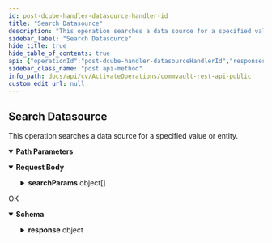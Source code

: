 ```yaml
---
id: post-dcube-handler-datasource-handler-id
title: "Search Datasource"
description: "This operation searches a data source for a specified value or entity."
sidebar_label: "Search Datasource"
hide_title: true
hide_table_of_contents: true
api: {"operationId":"post-dcube-handler-datasourceHandlerId","responses":{"200":{"description":"OK","content":{"application/json":{"schema":{"type":"object","properties":{"response":{"type":"object","properties":{"numFound":{"type":"integer"},"start":{"type":"integer"},"docs":{"type":"array","items":{"type":"object","properties":{"content":{"type":"array","items":{"type":"string"}},"ErrorCode":{"type":"array","items":{"type":"integer"}},"entity_ssn":{"type":"array","items":{"type":"string"}},"entities_extracted":{"type":"array","items":{"type":"string"}},"Size":{"type":"integer"},"AccessTime":{"type":"string"},"NotQualifiedForArchiving":{"type":"array","items":{"type":"integer"}},"ClientId":{"type":"integer"},"DocumentType":{"type":"integer"},"FolderName":{"type":"string"},"cistate":{"type":"integer"},"CreatedTime":{"type":"string"},"Url":{"type":"string"},"IsStub":{"type":"boolean"},"OwnerSID":{"type":"string"},"cvturboguid":{"type":"string"},"contentid":{"type":"string"},"err":{"type":"string"},"CollectId":{"type":"integer"},"ApplicationId":{"type":"integer"},"FileContentHash":{"type":"string"},"FileName":{"type":"string"},"JobId":{"type":"integer"},"SizeOnDisk":{"type":"integer"},"CollectOffset":{"type":"integer"},"count_entity_total_entities_extracted":{"type":"integer"},"count_entity_total_ssn":{"type":"integer"},"count_entity_high_sensitive":{"type":"integer"},"count_entity_unique_ssn":{"type":"integer"},"count_entity_total_sensitive_score":{"type":"integer"},"ModifiedTime":{"type":"string"},"data_source_type":{"type":"string"},"data_source_name":{"type":"string"},"SourceName":{"type":"string"},"data_source":{"type":"string"},"SourceId":{"type":"string"},"IsFile":{"type":"integer"},"IsFolder":{"type":"integer"},"slevel_Url_0":{"type":"string"},"slevel_Url_1":{"type":"string"},"slevel_Url_2":{"type":"string"},"slevel_Url_3":{"type":"string"},"slevel_Url_4":{"type":"string"},"slevel_Url_5":{"type":"string"},"AllowWriteSID":{"type":"array","items":{"type":"string"}},"AllowWriteUsername":{"type":"array","items":{"type":"string"}},"AllowFullControlSID":{"type":"array","items":{"type":"string"}},"AllowListSID":{"type":"array","items":{"type":"string"}},"AllowListUsername":{"type":"array","items":{"type":"string"}},"AllowModifySID":{"type":"array","items":{"type":"string"}},"AllowModifyUsername":{"type":"array","items":{"type":"string"}},"AllowExecuteSID":{"type":"array","items":{"type":"string"}},"AllowFullControlUsername":{"type":"array","items":{"type":"string"}},"AllowExecuteUsername":{"type":"array","items":{"type":"string"}},"IsProtected":{"type":"boolean"},"IsEncrypted":{"type":"boolean"},"timestamp":{"type":"string"},"ExpiryDate":{"type":"string"},"_version_":{"type":"integer"},"OwnerName":{"type":"string"},"Err":{"type":"string"},"Url_sort":{"type":"string"},"ShareName":{"type":"string"},"FileNameModifiedTimeSizeHash":{"type":"string"},"Source":{"type":"string"},"ShareName_sort":{"type":"string"},"ModifiedTimeAsStr":{"type":"string"},"CVTurboGUID":{"type":"string"},"FileExtension":{"type":"string"},"ChangeTimeAsInt":{"type":"integer"},"FolderName_sort":{"type":"string"},"OwnerName_sort":{"type":"string"},"CAState":{"type":"integer"},"FileExtension_sort":{"type":"string"},"ModifiedTimeAsStr_sort":{"type":"string"},"FileNameModifiedTimeHash":{"type":"string"},"FileName_sort":{"type":"string"},"isCAResult":{"type":"boolean"},"Source_sort":{"type":"string"}}}}}}},"x-examples":{"Example 1":{"response":{"numFound":1,"start":0,"docs":[{"content":[" 111-11-1111 \r\n",""],"ErrorCode":[10000,10000],"entity_ssn":["111-11-1111"],"entities_extracted":["ssn"],"Size":11,"AccessTime":"2019-06-27T21:09:11Z","NotQualifiedForArchiving":[0],"ClientId":2,"DocumentType":1,"FolderName":"C:/Users/administrator.DM2/Desktop/TestData/","cistate":1,"CreatedTime":"2019-06-27T21:09:11Z","Url":"C:/Users/administrator.DM2/Desktop/TestData/TestData.txt","IsStub":false,"OwnerSID":"S-1-5-32-544","cvturboguid":"5696e06203a0760614574f7918cafb16","contentid":"443b06748f13fe2485799745ec397a9b","err":"","CollectId":1,"ApplicationId":312,"FileContentHash":"263FC62E97C9F80F6A2EA28DA6C3F7A76E35B06654BE0DE8D50191E3363B4E04BDD931674190512AF4A8C1F6FA146A1063A462CB8DAF50F139C2B1D82E0944DA","FileName":"TestData.txt","JobId":3524,"SizeOnDisk":11,"CollectOffset":723,"count_entity_total_entities_extracted":1,"count_entity_total_ssn":1,"count_entity_high_sensitive":1,"count_entity_unique_ssn":1,"count_entity_total_sensitive_score":5,"ModifiedTime":"2019-06-27T21:09:05Z","data_source_type":"file","data_source_name":"dm2perf2_P67_1561644796","SourceName":"dm2perf2_P67_1561644796","data_source":"119","SourceId":"119","IsFile":1,"IsFolder":0,"slevel_Url_0":"C:","slevel_Url_1":"Users","slevel_Url_2":"administrator.DM2","slevel_Url_3":"Desktop","slevel_Url_4":"TestData","slevel_Url_5":"TestData.txt","AllowWriteSID":["S-1-5-18","S-1-5-21-2286149078-2943482967-2842842626-500","S-1-5-32-544"],"AllowWriteUsername":["NT AUTHORITY/SYSTEM","DM2/administrator","BUILTIN/Administrators"],"AllowFullControlSID":["S-1-5-18","S-1-5-21-2286149078-2943482967-2842842626-500","S-1-5-32-544"],"AllowListSID":["S-1-5-18","S-1-5-21-2286149078-2943482967-2842842626-500","S-1-5-32-544"],"AllowListUsername":["NT AUTHORITY/SYSTEM","DM2/administrator","BUILTIN/Administrators"],"AllowModifySID":["S-1-5-18","S-1-5-21-2286149078-2943482967-2842842626-500","S-1-5-32-544"],"AllowModifyUsername":["NT AUTHORITY/SYSTEM","DM2/administrator","BUILTIN/Administrators"],"AllowExecuteSID":["S-1-5-18","S-1-5-21-2286149078-2943482967-2842842626-500","S-1-5-32-544"],"AllowFullControlUsername":["NT AUTHORITY/SYSTEM","DM2/administrator","BUILTIN/Administrators"],"AllowExecuteUsername":["NT AUTHORITY/SYSTEM","DM2/administrator","BUILTIN/Administrators"],"IsProtected":false,"IsEncrypted":false,"timestamp":"2019-06-28T17:37:13.063Z","ExpiryDate":"2024-06-28T15:15:05Z","_version_":1637608455340556300,"OwnerName":"BUILTIN/Administrators","Err":"","Url_sort":"c:/users/administrator.dm2/desktop/testdata/testdata.txt","ShareName":"","FileNameModifiedTimeSizeHash":"42660D3B053B8DB7AC6D21EB3CDA9CE7","Source":"dm2perf2","ShareName_sort":"","ModifiedTimeAsStr":"1561669745","CVTurboGUID":"5696e06203a0760614574f7918cafb16","FileExtension":"txt","ChangeTimeAsInt":1561669751,"FolderName_sort":"c:/users/administrator.dm2/desktop/testdata/","OwnerName_sort":"builtin/administrators","CAState":1,"FileExtension_sort":"txt","ModifiedTimeAsStr_sort":"1561669745","FileNameModifiedTimeHash":"072CB82704E8FB95D6F322F48992F6EB","FileName_sort":"testdata.txt","isCAResult":true,"Source_sort":"dm2perf2"}]}}}}}}}},"description":"This operation searches a data source for a specified value or entity.\n","requestBody":{"content":{"application/json":{"schema":{"type":"object","properties":{"searchParams":{"type":"array","items":{"type":"object","properties":{"key":{"type":"string"},"value":{"type":"string"}}}}},"x-examples":{"Example 1":{"searchParams":[{"key":"q","value":"(entity_ssn:111-11-1111)"}]}}},"examples":{"Search Datasource":{"value":{"searchParams":[{"key":"q","value":"(entity_ssn:111-11-1111)"}]}}}}}},"tags":["Apps"],"parameters":[{"schema":{"type":"string"},"name":"datasourceHandlerId","in":"path","required":true}],"method":"post","path":"/dcube/handler/{datasourceHandlerId}","servers":[{"url":"http://{hostname}/webconsole/api","variables":{"hostname":{"default":"localhost","description":"Webconsole"}}}],"jsonRequestBodyExample":{"searchParams":[{"key":"string","value":"string"}]},"info":{"title":"Commvault Rest API - Public","contact":{},"version":"1.0","description":"## Welcome\n\nWelcome to Commvault's Rest APIs. You can explore our APIs in [Postman](https://getpostman.com) using the predefined requests we created\n\nThe current version of this documentation is **Commvault Platform Release 2022E**.\n\nYou can access LTS documentation here:\n\n[Feature Release 11.20](https://documenter.getpostman.com/view/2046098/UVR7KoPJ)\n\n[Feature Release 11.24](https://documenter.getpostman.com/view/2046098/UVR7KoPL)\n\nFor more V2 and Latest APIs, please visit your API Explorer page.  \n[*More Details*](http://documentation.commvault.com/commvault/v11/article?p=107350_1.htm)\n\n"},"postman":{"name":"Search Datasource","description":{"content":"This operation searches a data source for a specified value or entity.\n","type":"text/plain"},"url":{"path":["dcube","handler",":datasourceHandlerId"],"host":["{{baseUrl}}"],"query":[],"variable":[{"disabled":false,"description":{"content":"(Required) ","type":"text/plain"},"type":"any","value":"","key":"datasourceHandlerId"}]},"header":[{"key":"Content-Type","value":"application/json"},{"key":"Accept","value":"application/json"}],"method":"POST","body":{"mode":"raw","raw":"\"\"","options":{"raw":{"language":"json"}}}}}
sidebar_class_name: "post api-method"
info_path: docs/api/cv/ActivateOperations/commvault-rest-api-public
custom_edit_url: null
---
```



## Search Datasource



This operation searches a data source for a specified value or entity.


<details style={{"marginBottom":"1rem"}} data-collapsed={false} open={true}><summary style={{}}><strong>Path Parameters</strong></summary><div><ul><ParamsItem className={"paramsItem"} param={{"schema":{"type":"string"},"name":"datasourceHandlerId","in":"path","required":true}}></ParamsItem></ul></div></details><MimeTabs><TabItem label={"application/json"} value={"application/json-schema"}><details style={{}} data-collapsed={false} open={true}><summary style={{"textAlign":"left"}}><strong>Request Body</strong></summary><div style={{"textAlign":"left","marginLeft":"1rem"}}></div><ul style={{"marginLeft":"1rem"}}><SchemaItem collapsible={true} className={"schemaItem"}><details style={{}}><summary style={{}}><strong>searchParams</strong><span style={{"opacity":"0.6"}}> object[]</span></summary><div style={{"marginLeft":"1rem"}}><SchemaItem collapsible={false} name={"key"} required={false} deprecated={undefined} schemaDescription={undefined} schemaName={"string"} qualifierMessage={undefined} defaultValue={undefined}></SchemaItem><SchemaItem collapsible={false} name={"value"} required={false} deprecated={undefined} schemaDescription={undefined} schemaName={"string"} qualifierMessage={undefined} defaultValue={undefined}></SchemaItem></div></details></SchemaItem></ul></details></TabItem></MimeTabs><div><ApiTabs><TabItem label={"200"} value={"200"}><div>

OK

</div><div><MimeTabs schemaType={"response"}><TabItem label={"application/json"} value={"application/json"}><SchemaTabs><TabItem label={"Schema"} value={"Schema"}><details style={{}} data-collapsed={false} open={true}><summary style={{"textAlign":"left"}}><strong>Schema</strong></summary><div style={{"textAlign":"left","marginLeft":"1rem"}}></div><ul style={{"marginLeft":"1rem"}}><SchemaItem collapsible={true} className={"schemaItem"}><details style={{}}><summary style={{}}><strong>response</strong><span style={{"opacity":"0.6"}}> object</span></summary><div style={{"marginLeft":"1rem"}}><SchemaItem collapsible={false} name={"numFound"} required={false} deprecated={undefined} schemaDescription={undefined} schemaName={"integer"} qualifierMessage={undefined} defaultValue={undefined}></SchemaItem><SchemaItem collapsible={false} name={"start"} required={false} deprecated={undefined} schemaDescription={undefined} schemaName={"integer"} qualifierMessage={undefined} defaultValue={undefined}></SchemaItem><SchemaItem collapsible={true} className={"schemaItem"}><details style={{}}><summary style={{}}><strong>docs</strong><span style={{"opacity":"0.6"}}> object[]</span></summary><div style={{"marginLeft":"1rem"}}><SchemaItem collapsible={false} name={"content"} required={false} deprecated={undefined} schemaDescription={undefined} schemaName={"string[]"} qualifierMessage={undefined} defaultValue={undefined}></SchemaItem><SchemaItem collapsible={false} name={"ErrorCode"} required={false} deprecated={undefined} schemaDescription={undefined} schemaName={"integer[]"} qualifierMessage={undefined} defaultValue={undefined}></SchemaItem><SchemaItem collapsible={false} name={"entity_ssn"} required={false} deprecated={undefined} schemaDescription={undefined} schemaName={"string[]"} qualifierMessage={undefined} defaultValue={undefined}></SchemaItem><SchemaItem collapsible={false} name={"entities_extracted"} required={false} deprecated={undefined} schemaDescription={undefined} schemaName={"string[]"} qualifierMessage={undefined} defaultValue={undefined}></SchemaItem><SchemaItem collapsible={false} name={"Size"} required={false} deprecated={undefined} schemaDescription={undefined} schemaName={"integer"} qualifierMessage={undefined} defaultValue={undefined}></SchemaItem><SchemaItem collapsible={false} name={"AccessTime"} required={false} deprecated={undefined} schemaDescription={undefined} schemaName={"string"} qualifierMessage={undefined} defaultValue={undefined}></SchemaItem><SchemaItem collapsible={false} name={"NotQualifiedForArchiving"} required={false} deprecated={undefined} schemaDescription={undefined} schemaName={"integer[]"} qualifierMessage={undefined} defaultValue={undefined}></SchemaItem><SchemaItem collapsible={false} name={"ClientId"} required={false} deprecated={undefined} schemaDescription={undefined} schemaName={"integer"} qualifierMessage={undefined} defaultValue={undefined}></SchemaItem><SchemaItem collapsible={false} name={"DocumentType"} required={false} deprecated={undefined} schemaDescription={undefined} schemaName={"integer"} qualifierMessage={undefined} defaultValue={undefined}></SchemaItem><SchemaItem collapsible={false} name={"FolderName"} required={false} deprecated={undefined} schemaDescription={undefined} schemaName={"string"} qualifierMessage={undefined} defaultValue={undefined}></SchemaItem><SchemaItem collapsible={false} name={"cistate"} required={false} deprecated={undefined} schemaDescription={undefined} schemaName={"integer"} qualifierMessage={undefined} defaultValue={undefined}></SchemaItem><SchemaItem collapsible={false} name={"CreatedTime"} required={false} deprecated={undefined} schemaDescription={undefined} schemaName={"string"} qualifierMessage={undefined} defaultValue={undefined}></SchemaItem><SchemaItem collapsible={false} name={"Url"} required={false} deprecated={undefined} schemaDescription={undefined} schemaName={"string"} qualifierMessage={undefined} defaultValue={undefined}></SchemaItem><SchemaItem collapsible={false} name={"IsStub"} required={false} deprecated={undefined} schemaDescription={undefined} schemaName={"boolean"} qualifierMessage={undefined} defaultValue={undefined}></SchemaItem><SchemaItem collapsible={false} name={"OwnerSID"} required={false} deprecated={undefined} schemaDescription={undefined} schemaName={"string"} qualifierMessage={undefined} defaultValue={undefined}></SchemaItem><SchemaItem collapsible={false} name={"cvturboguid"} required={false} deprecated={undefined} schemaDescription={undefined} schemaName={"string"} qualifierMessage={undefined} defaultValue={undefined}></SchemaItem><SchemaItem collapsible={false} name={"contentid"} required={false} deprecated={undefined} schemaDescription={undefined} schemaName={"string"} qualifierMessage={undefined} defaultValue={undefined}></SchemaItem><SchemaItem collapsible={false} name={"err"} required={false} deprecated={undefined} schemaDescription={undefined} schemaName={"string"} qualifierMessage={undefined} defaultValue={undefined}></SchemaItem><SchemaItem collapsible={false} name={"CollectId"} required={false} deprecated={undefined} schemaDescription={undefined} schemaName={"integer"} qualifierMessage={undefined} defaultValue={undefined}></SchemaItem><SchemaItem collapsible={false} name={"ApplicationId"} required={false} deprecated={undefined} schemaDescription={undefined} schemaName={"integer"} qualifierMessage={undefined} defaultValue={undefined}></SchemaItem><SchemaItem collapsible={false} name={"FileContentHash"} required={false} deprecated={undefined} schemaDescription={undefined} schemaName={"string"} qualifierMessage={undefined} defaultValue={undefined}></SchemaItem><SchemaItem collapsible={false} name={"FileName"} required={false} deprecated={undefined} schemaDescription={undefined} schemaName={"string"} qualifierMessage={undefined} defaultValue={undefined}></SchemaItem><SchemaItem collapsible={false} name={"JobId"} required={false} deprecated={undefined} schemaDescription={undefined} schemaName={"integer"} qualifierMessage={undefined} defaultValue={undefined}></SchemaItem><SchemaItem collapsible={false} name={"SizeOnDisk"} required={false} deprecated={undefined} schemaDescription={undefined} schemaName={"integer"} qualifierMessage={undefined} defaultValue={undefined}></SchemaItem><SchemaItem collapsible={false} name={"CollectOffset"} required={false} deprecated={undefined} schemaDescription={undefined} schemaName={"integer"} qualifierMessage={undefined} defaultValue={undefined}></SchemaItem><SchemaItem collapsible={false} name={"count_entity_total_entities_extracted"} required={false} deprecated={undefined} schemaDescription={undefined} schemaName={"integer"} qualifierMessage={undefined} defaultValue={undefined}></SchemaItem><SchemaItem collapsible={false} name={"count_entity_total_ssn"} required={false} deprecated={undefined} schemaDescription={undefined} schemaName={"integer"} qualifierMessage={undefined} defaultValue={undefined}></SchemaItem><SchemaItem collapsible={false} name={"count_entity_high_sensitive"} required={false} deprecated={undefined} schemaDescription={undefined} schemaName={"integer"} qualifierMessage={undefined} defaultValue={undefined}></SchemaItem><SchemaItem collapsible={false} name={"count_entity_unique_ssn"} required={false} deprecated={undefined} schemaDescription={undefined} schemaName={"integer"} qualifierMessage={undefined} defaultValue={undefined}></SchemaItem><SchemaItem collapsible={false} name={"count_entity_total_sensitive_score"} required={false} deprecated={undefined} schemaDescription={undefined} schemaName={"integer"} qualifierMessage={undefined} defaultValue={undefined}></SchemaItem><SchemaItem collapsible={false} name={"ModifiedTime"} required={false} deprecated={undefined} schemaDescription={undefined} schemaName={"string"} qualifierMessage={undefined} defaultValue={undefined}></SchemaItem><SchemaItem collapsible={false} name={"data_source_type"} required={false} deprecated={undefined} schemaDescription={undefined} schemaName={"string"} qualifierMessage={undefined} defaultValue={undefined}></SchemaItem><SchemaItem collapsible={false} name={"data_source_name"} required={false} deprecated={undefined} schemaDescription={undefined} schemaName={"string"} qualifierMessage={undefined} defaultValue={undefined}></SchemaItem><SchemaItem collapsible={false} name={"SourceName"} required={false} deprecated={undefined} schemaDescription={undefined} schemaName={"string"} qualifierMessage={undefined} defaultValue={undefined}></SchemaItem><SchemaItem collapsible={false} name={"data_source"} required={false} deprecated={undefined} schemaDescription={undefined} schemaName={"string"} qualifierMessage={undefined} defaultValue={undefined}></SchemaItem><SchemaItem collapsible={false} name={"SourceId"} required={false} deprecated={undefined} schemaDescription={undefined} schemaName={"string"} qualifierMessage={undefined} defaultValue={undefined}></SchemaItem><SchemaItem collapsible={false} name={"IsFile"} required={false} deprecated={undefined} schemaDescription={undefined} schemaName={"integer"} qualifierMessage={undefined} defaultValue={undefined}></SchemaItem><SchemaItem collapsible={false} name={"IsFolder"} required={false} deprecated={undefined} schemaDescription={undefined} schemaName={"integer"} qualifierMessage={undefined} defaultValue={undefined}></SchemaItem><SchemaItem collapsible={false} name={"slevel_Url_0"} required={false} deprecated={undefined} schemaDescription={undefined} schemaName={"string"} qualifierMessage={undefined} defaultValue={undefined}></SchemaItem><SchemaItem collapsible={false} name={"slevel_Url_1"} required={false} deprecated={undefined} schemaDescription={undefined} schemaName={"string"} qualifierMessage={undefined} defaultValue={undefined}></SchemaItem><SchemaItem collapsible={false} name={"slevel_Url_2"} required={false} deprecated={undefined} schemaDescription={undefined} schemaName={"string"} qualifierMessage={undefined} defaultValue={undefined}></SchemaItem><SchemaItem collapsible={false} name={"slevel_Url_3"} required={false} deprecated={undefined} schemaDescription={undefined} schemaName={"string"} qualifierMessage={undefined} defaultValue={undefined}></SchemaItem><SchemaItem collapsible={false} name={"slevel_Url_4"} required={false} deprecated={undefined} schemaDescription={undefined} schemaName={"string"} qualifierMessage={undefined} defaultValue={undefined}></SchemaItem><SchemaItem collapsible={false} name={"slevel_Url_5"} required={false} deprecated={undefined} schemaDescription={undefined} schemaName={"string"} qualifierMessage={undefined} defaultValue={undefined}></SchemaItem><SchemaItem collapsible={false} name={"AllowWriteSID"} required={false} deprecated={undefined} schemaDescription={undefined} schemaName={"string[]"} qualifierMessage={undefined} defaultValue={undefined}></SchemaItem><SchemaItem collapsible={false} name={"AllowWriteUsername"} required={false} deprecated={undefined} schemaDescription={undefined} schemaName={"string[]"} qualifierMessage={undefined} defaultValue={undefined}></SchemaItem><SchemaItem collapsible={false} name={"AllowFullControlSID"} required={false} deprecated={undefined} schemaDescription={undefined} schemaName={"string[]"} qualifierMessage={undefined} defaultValue={undefined}></SchemaItem><SchemaItem collapsible={false} name={"AllowListSID"} required={false} deprecated={undefined} schemaDescription={undefined} schemaName={"string[]"} qualifierMessage={undefined} defaultValue={undefined}></SchemaItem><SchemaItem collapsible={false} name={"AllowListUsername"} required={false} deprecated={undefined} schemaDescription={undefined} schemaName={"string[]"} qualifierMessage={undefined} defaultValue={undefined}></SchemaItem><SchemaItem collapsible={false} name={"AllowModifySID"} required={false} deprecated={undefined} schemaDescription={undefined} schemaName={"string[]"} qualifierMessage={undefined} defaultValue={undefined}></SchemaItem><SchemaItem collapsible={false} name={"AllowModifyUsername"} required={false} deprecated={undefined} schemaDescription={undefined} schemaName={"string[]"} qualifierMessage={undefined} defaultValue={undefined}></SchemaItem><SchemaItem collapsible={false} name={"AllowExecuteSID"} required={false} deprecated={undefined} schemaDescription={undefined} schemaName={"string[]"} qualifierMessage={undefined} defaultValue={undefined}></SchemaItem><SchemaItem collapsible={false} name={"AllowFullControlUsername"} required={false} deprecated={undefined} schemaDescription={undefined} schemaName={"string[]"} qualifierMessage={undefined} defaultValue={undefined}></SchemaItem><SchemaItem collapsible={false} name={"AllowExecuteUsername"} required={false} deprecated={undefined} schemaDescription={undefined} schemaName={"string[]"} qualifierMessage={undefined} defaultValue={undefined}></SchemaItem><SchemaItem collapsible={false} name={"IsProtected"} required={false} deprecated={undefined} schemaDescription={undefined} schemaName={"boolean"} qualifierMessage={undefined} defaultValue={undefined}></SchemaItem><SchemaItem collapsible={false} name={"IsEncrypted"} required={false} deprecated={undefined} schemaDescription={undefined} schemaName={"boolean"} qualifierMessage={undefined} defaultValue={undefined}></SchemaItem><SchemaItem collapsible={false} name={"timestamp"} required={false} deprecated={undefined} schemaDescription={undefined} schemaName={"string"} qualifierMessage={undefined} defaultValue={undefined}></SchemaItem><SchemaItem collapsible={false} name={"ExpiryDate"} required={false} deprecated={undefined} schemaDescription={undefined} schemaName={"string"} qualifierMessage={undefined} defaultValue={undefined}></SchemaItem><SchemaItem collapsible={false} name={"_version_"} required={false} deprecated={undefined} schemaDescription={undefined} schemaName={"integer"} qualifierMessage={undefined} defaultValue={undefined}></SchemaItem><SchemaItem collapsible={false} name={"OwnerName"} required={false} deprecated={undefined} schemaDescription={undefined} schemaName={"string"} qualifierMessage={undefined} defaultValue={undefined}></SchemaItem><SchemaItem collapsible={false} name={"Err"} required={false} deprecated={undefined} schemaDescription={undefined} schemaName={"string"} qualifierMessage={undefined} defaultValue={undefined}></SchemaItem><SchemaItem collapsible={false} name={"Url_sort"} required={false} deprecated={undefined} schemaDescription={undefined} schemaName={"string"} qualifierMessage={undefined} defaultValue={undefined}></SchemaItem><SchemaItem collapsible={false} name={"ShareName"} required={false} deprecated={undefined} schemaDescription={undefined} schemaName={"string"} qualifierMessage={undefined} defaultValue={undefined}></SchemaItem><SchemaItem collapsible={false} name={"FileNameModifiedTimeSizeHash"} required={false} deprecated={undefined} schemaDescription={undefined} schemaName={"string"} qualifierMessage={undefined} defaultValue={undefined}></SchemaItem><SchemaItem collapsible={false} name={"Source"} required={false} deprecated={undefined} schemaDescription={undefined} schemaName={"string"} qualifierMessage={undefined} defaultValue={undefined}></SchemaItem><SchemaItem collapsible={false} name={"ShareName_sort"} required={false} deprecated={undefined} schemaDescription={undefined} schemaName={"string"} qualifierMessage={undefined} defaultValue={undefined}></SchemaItem><SchemaItem collapsible={false} name={"ModifiedTimeAsStr"} required={false} deprecated={undefined} schemaDescription={undefined} schemaName={"string"} qualifierMessage={undefined} defaultValue={undefined}></SchemaItem><SchemaItem collapsible={false} name={"CVTurboGUID"} required={false} deprecated={undefined} schemaDescription={undefined} schemaName={"string"} qualifierMessage={undefined} defaultValue={undefined}></SchemaItem><SchemaItem collapsible={false} name={"FileExtension"} required={false} deprecated={undefined} schemaDescription={undefined} schemaName={"string"} qualifierMessage={undefined} defaultValue={undefined}></SchemaItem><SchemaItem collapsible={false} name={"ChangeTimeAsInt"} required={false} deprecated={undefined} schemaDescription={undefined} schemaName={"integer"} qualifierMessage={undefined} defaultValue={undefined}></SchemaItem><SchemaItem collapsible={false} name={"FolderName_sort"} required={false} deprecated={undefined} schemaDescription={undefined} schemaName={"string"} qualifierMessage={undefined} defaultValue={undefined}></SchemaItem><SchemaItem collapsible={false} name={"OwnerName_sort"} required={false} deprecated={undefined} schemaDescription={undefined} schemaName={"string"} qualifierMessage={undefined} defaultValue={undefined}></SchemaItem><SchemaItem collapsible={false} name={"CAState"} required={false} deprecated={undefined} schemaDescription={undefined} schemaName={"integer"} qualifierMessage={undefined} defaultValue={undefined}></SchemaItem><SchemaItem collapsible={false} name={"FileExtension_sort"} required={false} deprecated={undefined} schemaDescription={undefined} schemaName={"string"} qualifierMessage={undefined} defaultValue={undefined}></SchemaItem><SchemaItem collapsible={false} name={"ModifiedTimeAsStr_sort"} required={false} deprecated={undefined} schemaDescription={undefined} schemaName={"string"} qualifierMessage={undefined} defaultValue={undefined}></SchemaItem><SchemaItem collapsible={false} name={"FileNameModifiedTimeHash"} required={false} deprecated={undefined} schemaDescription={undefined} schemaName={"string"} qualifierMessage={undefined} defaultValue={undefined}></SchemaItem><SchemaItem collapsible={false} name={"FileName_sort"} required={false} deprecated={undefined} schemaDescription={undefined} schemaName={"string"} qualifierMessage={undefined} defaultValue={undefined}></SchemaItem><SchemaItem collapsible={false} name={"isCAResult"} required={false} deprecated={undefined} schemaDescription={undefined} schemaName={"boolean"} qualifierMessage={undefined} defaultValue={undefined}></SchemaItem><SchemaItem collapsible={false} name={"Source_sort"} required={false} deprecated={undefined} schemaDescription={undefined} schemaName={"string"} qualifierMessage={undefined} defaultValue={undefined}></SchemaItem></div></details></SchemaItem></div></details></SchemaItem></ul></details></TabItem><TabItem label={"Example (from schema)"} value={"Example (from schema)"}><ResponseSamples responseExample={"{\n  \"response\": {\n    \"numFound\": 0,\n    \"start\": 0,\n    \"docs\": [\n      {\n        \"content\": [\n          \"string\"\n        ],\n        \"ErrorCode\": [\n          0\n        ],\n        \"entity_ssn\": [\n          \"string\"\n        ],\n        \"entities_extracted\": [\n          \"string\"\n        ],\n        \"Size\": 0,\n        \"AccessTime\": \"string\",\n        \"NotQualifiedForArchiving\": [\n          0\n        ],\n        \"ClientId\": 0,\n        \"DocumentType\": 0,\n        \"FolderName\": \"string\",\n        \"cistate\": 0,\n        \"CreatedTime\": \"string\",\n        \"Url\": \"string\",\n        \"IsStub\": true,\n        \"OwnerSID\": \"string\",\n        \"cvturboguid\": \"string\",\n        \"contentid\": \"string\",\n        \"err\": \"string\",\n        \"CollectId\": 0,\n        \"ApplicationId\": 0,\n        \"FileContentHash\": \"string\",\n        \"FileName\": \"string\",\n        \"JobId\": 0,\n        \"SizeOnDisk\": 0,\n        \"CollectOffset\": 0,\n        \"count_entity_total_entities_extracted\": 0,\n        \"count_entity_total_ssn\": 0,\n        \"count_entity_high_sensitive\": 0,\n        \"count_entity_unique_ssn\": 0,\n        \"count_entity_total_sensitive_score\": 0,\n        \"ModifiedTime\": \"string\",\n        \"data_source_type\": \"string\",\n        \"data_source_name\": \"string\",\n        \"SourceName\": \"string\",\n        \"data_source\": \"string\",\n        \"SourceId\": \"string\",\n        \"IsFile\": 0,\n        \"IsFolder\": 0,\n        \"slevel_Url_0\": \"string\",\n        \"slevel_Url_1\": \"string\",\n        \"slevel_Url_2\": \"string\",\n        \"slevel_Url_3\": \"string\",\n        \"slevel_Url_4\": \"string\",\n        \"slevel_Url_5\": \"string\",\n        \"AllowWriteSID\": [\n          \"string\"\n        ],\n        \"AllowWriteUsername\": [\n          \"string\"\n        ],\n        \"AllowFullControlSID\": [\n          \"string\"\n        ],\n        \"AllowListSID\": [\n          \"string\"\n        ],\n        \"AllowListUsername\": [\n          \"string\"\n        ],\n        \"AllowModifySID\": [\n          \"string\"\n        ],\n        \"AllowModifyUsername\": [\n          \"string\"\n        ],\n        \"AllowExecuteSID\": [\n          \"string\"\n        ],\n        \"AllowFullControlUsername\": [\n          \"string\"\n        ],\n        \"AllowExecuteUsername\": [\n          \"string\"\n        ],\n        \"IsProtected\": true,\n        \"IsEncrypted\": true,\n        \"timestamp\": \"string\",\n        \"ExpiryDate\": \"string\",\n        \"_version_\": 0,\n        \"OwnerName\": \"string\",\n        \"Err\": \"string\",\n        \"Url_sort\": \"string\",\n        \"ShareName\": \"string\",\n        \"FileNameModifiedTimeSizeHash\": \"string\",\n        \"Source\": \"string\",\n        \"ShareName_sort\": \"string\",\n        \"ModifiedTimeAsStr\": \"string\",\n        \"CVTurboGUID\": \"string\",\n        \"FileExtension\": \"string\",\n        \"ChangeTimeAsInt\": 0,\n        \"FolderName_sort\": \"string\",\n        \"OwnerName_sort\": \"string\",\n        \"CAState\": 0,\n        \"FileExtension_sort\": \"string\",\n        \"ModifiedTimeAsStr_sort\": \"string\",\n        \"FileNameModifiedTimeHash\": \"string\",\n        \"FileName_sort\": \"string\",\n        \"isCAResult\": true,\n        \"Source_sort\": \"string\"\n      }\n    ]\n  }\n}"} language={"json"}></ResponseSamples></TabItem></SchemaTabs></TabItem></MimeTabs></div></TabItem></ApiTabs></div>
      